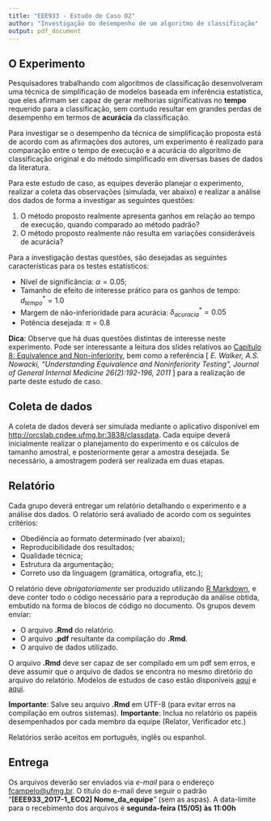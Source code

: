 ---
title: "EEE933 - Estudo de Caso 02"
author: "Investigação do desempenho de um algoritmo de classificação"
output: pdf_document
---

## O Experimento\footnote{Inspirado em D. Pinto, I.T. Mendes, F. Campelo, A.P. Lemos, "\textit{A High Performance Extreme Learning Machine with Semi-Automatic Shrinkage Estimator and Significance Test Based Pruning}". Em preparação}
Pesquisadores trabalhando com algoritmos de classificação desenvolveram uma técnica de simplificação de modelos baseada em inferência estatística, que eles afirmam ser capaz de gerar melhorias significativas no **tempo** requerido para a classificação, sem contudo resultar em grandes perdas de desempenho em termos de **acurácia** da classificação. 

Para investigar se o desempenho da técnica de simplificação proposta está de acordo com as afirmações dos autores, um experimento é realizado para comparação entre o tempo de execução e a acurácia do algoritmo de classificação original e do método simplificado em diversas bases de dados da literatura. 

Para este estudo de caso, as equipes deverão planejar o experimento, realizar a coleta das observações (simulada, ver abaixo) e realizar a análise dos dados de forma a investigar as seguintes questões:

1. O método proposto realmente apresenta ganhos em relação ao tempo de execução, quando comparado ao método padrão?
2. O método proposto realmente não resulta em variações consideráveis de acurácia?

Para a investigação destas questões, são desejadas as seguintes características para os testes estatísticos:

- Nível de significância: $\alpha = 0.05$;
- Tamanho de efeito de interesse prático para os ganhos de tempo: $d^*_{tempo} = 1.0$ 
- Margem de não-inferioridade para acurácia: $\delta^*_{acuracia} = 0.05$
- Potência desejada: $\pi = 0.8$

**Dica**: Observe que há duas questões distintas de interesse neste experimento. Pode ser interessante a leitura dos slides relativos ao [Capítulo 8: Equivalence and Non-inferiority](https://github.com/fcampelo/Design-and-Analysis-of-Experiments/tree/master/08-EquivalenceAndNonInferiority), bem como a referência [ _E. Walker, A.S. Nowacki, "Understanding Equivalence and Noninferiority Testing", Journal of General Internal Medicine 26(2):192-196, 2011_ ] para a realização de parte deste estudo de caso.

## Coleta de dados
A coleta de dados deverá ser simulada mediante o aplicativo disponível em [http://orcslab.cpdee.ufmg.br:3838/classdata](http://orcslab.cpdee.ufmg.br:3838/classdata). Cada equipe deverá inicialmente realizar o planejamento do experimento e os cálculos de tamanho amostral, e posteriormente gerar a amostra desejada. Se necessário, a amostragem poderá ser realizada em duas etapas.

## Relatório
Cada grupo deverá entregar um relatório detalhando o experimento e a análise dos dados. O relatório será avaliado de acordo com os seguintes critérios:

- Obediência ao formato determinado (ver abaixo);
- Reproducibilidade dos resultados;
- Qualidade técnica;
- Estrutura da argumentação;
- Correto uso da linguagem (gramática, ortografia, etc.);

O relatório deve *obrigatoriamente* ser produzido utilizando [R Markdown](http://rmarkdown.rstudio.com), e deve conter todo o código necessário para a reprodução da análise obtida, embutido na forma de blocos de código no documento. Os grupos devem enviar:

- O arquivo **.Rmd** do relatório.
- O arquivo **.pdf** resultante da compilação do **.Rmd**.
- O arquivo de dados utilizado.

O arquivo **.Rmd** deve ser capaz de ser compilado em um pdf sem erros, e deve assumir que o arquivo de dados se encontra no mesmo diretório do arquivo do relatório. Modelos de estudos de caso estão disponíveis  [aqui](https://github.com/fcampelo/Design-and-Analysis-of-Experiments/tree/master/Grading/Report%20template) e [aqui](https://github.com/fcampelo/Design-and-Analysis-of-Experiments/tree/master/Grading/Case%20Studies/Report%20Examples). 

**Importante**: Salve seu arquivo **.Rmd** em UTF-8 (para evitar erros na compilação em outros sistemas).
**Importante**: Inclua no relatório os papéis desempenhados por cada membro da equipe (Relator, Verificador etc.)

Relatórios serão aceitos em português, inglês ou espanhol.

## Entrega
Os arquivos deverão ser enviados via _e-mail_ para o endereço [fcampelo@ufmg.br](fcampelo@ufmg.br). O título do e-mail deve seguir o padrão "**[EEE933_2017-1_EC02] Nome_da_equipe**" (sem as aspas). A data-limite para o recebimento dos arquivos é **segunda-feira (15/05) às 11:00h**
